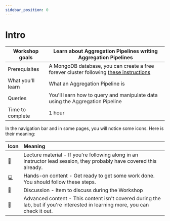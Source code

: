 ```yaml
---
sidebar_position: 0
---
```


# Intro


|Workshop goals|Learn about Aggregation Pipelines writing Aggregation Pipelines|
|-|-|
|Prerequisites|A MongoDB database, you can create a free forever cluster following [these instructions](/docs/category/mongodb-atlas)|
|What you'll learn|What an Aggregation Pipeline is|
|Queries|You'll learn how to query and manipulate data using the Aggregation Pipeline|
|Time to complete|1 hour|

In the navigation bar and in some pages, you will notice some icons. Here is their meaning:

|Icon|Meaning|
|-|:-|
|📘|Lecture material - If you're following along in an instructor lead session, they probably have covered this already.|
|💻|Hands-on content - Get ready to get some work done. You should follow these steps.|
|💬|Discussion - Item to discuss during the Workshop|
|🦸|Advanced content - This content isn't covered during the lab, but if you're interested in learning more, you can check it out.|